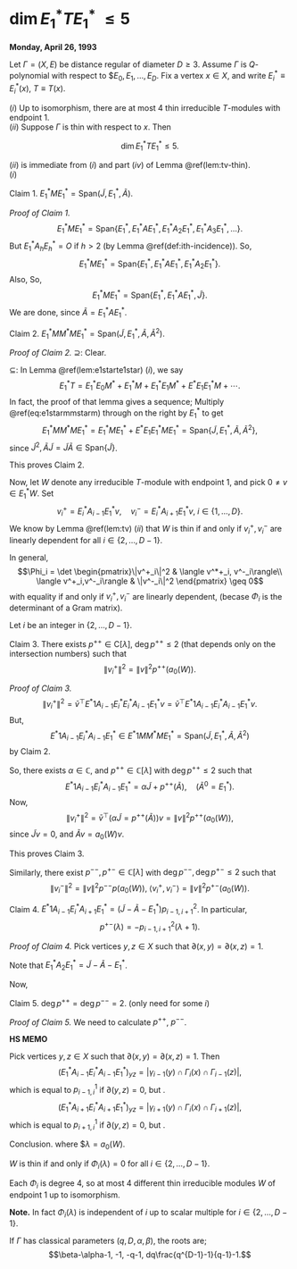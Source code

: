 # $\dim E$~1~^\*^$TE$~1~^\*^ $\leq 5$ {#lec35}
**Monday, April 26, 1993** 

:::{.theorem #dim5}
Let $\Gamma = (X, E)$ be distance regular of diameter $D\geq 3$.
Assume $\Gamma$ is $Q$-polynomial with respect to 
$$E_0, E_1, \ldots, E_D$.
Fix a vertex $x\in X$, and write $E^*_i\equiv E^*_i(x)$, $T\equiv T(x)$.

| $(i)$ Up to isomorphism, there are at most $4$ thin irreducible $T$-modules with endpoint $1$.

| $(ii)$ Suppose $\Gamma$ is thin with respect to $x$. Then 
$$\dim E^*_1TE^*_1 \leq 5.$$
:::

:::{.proof}
| $(ii)$ is immediate from $(i)$ and part $(iv)$ of Lemma \@ref(lem:tv-thin).

| $(i)$ 

Claim 1. $E^*_1ME^*_1 = \mathrm{Span}(\tilde{J}, E^*_1, \tilde{A})$.

_Proof of Claim 1._
$$E^*_1ME^*_1 = \mathrm{Span}\{E^*_1, E^*_1AE^*_1, E^*_1A_2E^*_1, E^*_1A_3E^*_1, \ldots\}.$$
But $E^*_1A_hE^*_h = O$ if $h >2$ (by Lemma \@ref(def:ith-incidence)).
So,
$$E^*_1ME^*_1 = \mathrm{Span}\{E^*_1, E^*_1AE^*_1, E^*_1A_2E^*_1\}.$$
Also, 
\begin{align}
\tilde{J} & = E^*_1JE^*_1 \\
& = E^*_1\left(\sum_{h=0}^DA_h\right)E^*_1\\
& = E^*_1 + E^*_1AE^*_1 + E^*_1A_2E^*_1.
\end{align}
So, 
$$E^*_1ME^*_1 = \mathrm{Span}\{E^*_1, E^*_1AE^*_1, \tilde{J}\}.$$
We are done, since $\tilde{A} = E^*_1AE^*_1$.

Claim 2. $E^*_1MM^*ME^*_1 = \mathrm{Span}(\tilde{J}, E^*_1, \tilde{A}, \tilde{A}^2)$.

_Proof of Claim 2._
$\supseteq$: Clear.

$\subseteq$: In Lemma \@ref(lem:e1starte1star) $(i)$, we say
$$E^*_1T = E^*_1E_0M^* + E^*_1M + E^*_1E_1M^* + E^*E_1E^*_1M + \cdots.$$
In fact, the proof of that lemma gives a sequence;
\begin{align}
E^*_1MM^* & = E^*_1E_0M^* + E^*_1M + E^*_1E_1M^*,\\
E^*_1MM^*M & = E^*_1E_0M^* + E^*_1M + E^*_1E_1M^* + E^*E_1E^*_1M, (\#eq:e1starmmstarm)\\
E^*_1MM^*MM^* & = E^*_1E_0M^* + E^*_1M + E^*_1E_1M^* + E^*E_1E^*_1M + E^*E_1E^*_1MM^*,\\
& \qquad \vdots
\end{align}
Multiply \@ref(eq:e1starmmstarm) through on the right by $E^*_1$ to get
$$E^*_1MM^*ME^*_1 = E^*_1ME^*_1 + E^*E_1E^*_1ME^*_1 = \mathrm{Span}\{\tilde{J}, E^*_1, \tilde{A}, \tilde{A}^2\},$$
since $\tilde{J}^2, \tilde{A}\tilde{J} = \tilde{J}\tilde{A}\in \mathrm{Span}\{\tilde{J}\}$.

This proves Claim 2.

Now, let $W$ denote any irreducible $T$-module with endpoint $1$, and pick $0\neq v\in E^*_1W$. Set
$$v^+_i = E^*_iA_{i-1}E^*_1v, \quad v^-_i = E^*_iA_{i+1}E^*_1v, \; i\in \{1, \ldots, D\}.$$
We know by Lemma \@ref(lem:tv) $(ii)$ that $W$ is thin if and only if $v^+_i, v^-_i$ are linearly dependent for all $i\in \{2, \ldots, D-1\}$.

In general,
$$\Phi_i = \det \begin{pmatrix}\|v^+_i\|^2 & \langle v^*+_i, v^-_i\rangle\\
\langle v^+_i,v^-_i\rangle & \|v^-_i\|^2 \end{pmatrix} \geq 0$$
with equality if and only if $v^+_i, v^-_i$ are linearly dependent,
(becase $\Phi_i$ is the determinant of a Gram matrix).

Let $i$ be an integer in $\{2, \ldots, D-1\}$.

Claim 3. There exists $p^{++}\in \mathrm{C}[\lambda]$, $\deg p^{++}\leq 2$ (that depends only on the intersection numbers)
such that 
$$\|v^+_i\|^2 = \|v\|^2 p^{++}(a_0(W)).$$

_Proof of Claim 3._
$$\|v^+_i\|^2  = \bar{v}^\top E^*1A_{i-1}E^*_iE^*_iA_{i-1}E^*_1v = \bar{v}^\top E^*1A_{i-1}E^*_iA_{i-1}E^*_1v.$$
But,
$$E^*1A_{i-1}E^*_iA_{i-1}E^*_1 \in E^*1MM^*ME^*_1 = \mathrm{Span}(\tilde{J}, E^*_1, \tilde{A}, \tilde{A}^2)$$
by Claim 2.

So, there exists $\alpha \in \mathbb{C}$, and $p^{++}\in \mathbb{C}[\lambda]$ with $\deg p^{++}\leq 2$ such that
$$E^*1A_{i-1}E^*_iA_{i-1}E^*_1 = \alpha \tilde{J} + p^{++}(\tilde{A}), \quad (\tilde{A}^0 = E^*_1).$$
Now,
$$\|v^+_i\|^2 = \bar{v}^\top (\alpha \tilde{J} = p^{++}(\tilde{A}))v = \|v\|^2 p^{++}(a_0(W)),$$
since $\tilde{J}v = 0$, and $\tilde{A}v = a_0(W)v$.

This proves Claim 3.

Similarly, there exist $p^{--}, p^{+-}\in \mathbb{C}[\lambda]$ with $\deg p^{--}, \deg p^{+-}\leq 2$ such that
$$\|v^-_i\|^2 = \|v\|^2p^{--}p(a_0(W)), \; \langle v^+_i, v^-_i\rangle = \|v\|^2 p^{+-}(a_0(W)).$$

Claim 4. $E^*1A_{i-1}E^*_iA_{i+1}E^*_1 = (\tilde{J}-\tilde{A}-E^*_1)p^2_{i-1,i+1}$. In particular,
$$p^{+-}(\lambda) = -p^2_{i-1,i+1}(\lambda +1).$$

_Proof of Claim 4._
Pick vertices $y,z\in X$ such that $\partial(x,y) = \partial(x,z) = 1$.

\begin{align}
(\mathrm{LHS})_{yz} & = \sum_{w\in X}(E^*_1A_{i-1}E^*_i)_{yw}(E^*_iA_{i+1}E^*_1)_{wz}\\
& = \sum_{w\in X, \partial(y,w)=i-1,\partial(x,w)=i, \partial(w,z)=i+1}1\\
& = \begin{cases}
0 & \text{if } \partial(y,z) =0,\\
0 & \text{if } \partial(y,z) = 1, \\
p^2_{i-1,i+1} & \text{if }\partial(y,z)=2,
\end{cases}\\
& = \mathrm{RHS}_{yz}
\end{align}
Note that $E^*_1A_2E^*_1 = \tilde{J}- \tilde{A} - E^*_1$.

Now,
\begin{align}
\langle v^+_i, v^-i\rangle & = \bar{v}^\top E^*_1A_{i-1}E^*_iA_{i+1}E^*_1v\\
& = p^2_{i-1,i+1}(\bar{v}^\top (\tilde{J}-\tilde{A}-E^*_1)v)\\
& = (a_0(W)+1)p^2_{i-1,i+1}\|v\|^2.
\end{align}


Claim 5. $\deg p^{++} = \deg p^{--} = 2$. (only need for some $i$)

_Proof of Claim 5._
We need to calculate $p^{++}$, $p^{--}$.

:::{.hs}
**HS MEMO**

Pick vertices $y,z\in X$ such that $\partial(x,y) = \partial(x,z) =1$. Then
$$(E^*_1A_{i-1}E^*_iA_{i-1}E^*_1)_{yz} = |\gamma_{i-1}(y)\cap \Gamma_i(x)\cap \Gamma_{i-1}(z)|,$$
which is equal to $p^{1}_{i-1,i}$ if $\partial(y,z)=0$, but \ldots.
$$(E^*_1A_{i+1}E^*_iA_{i+1}E^*_1)_{yz} = |\gamma_{i+1}(y)\cap \Gamma_i(x)\cap \Gamma_{i+1}(z)|,$$
which is equal to $p^{1}_{i+1,i}$ if $\partial(y,z)=0$, but \ldots.
:::

Conclusion.
\begin{align}
\Phi_i & = \det \begin{pmatrix}\|v^+_i\|^2 & \langle v^*+_i, v^-_i\rangle\\
\langle v^+_i,v^-_i\rangle & \|v^-_i\|^2 \end{pmatrix} \geq 0\\
& = \|v\|^4(p^{++}(\lambda)p^{--}(\lambda) - (p^2_{i-1,i+1})^2(\lambda+1)^2\\
& \geq 0,
\end{align}
where $$\lambda = a_0(W)$.

$W$ is thin if and only if $\Phi_i(\lambda) = 0$ for all $i\in \{2, \ldots, D-1\}$.

Each $\Phi_i$ is degree $4$, so at most $4$ different thin irreducible modules $W$ of endpoint $1$ up to isomorphism.
:::

**Note.**
In fact $\Phi_i(\lambda)$ is independent of $i$ up to scalar multiple for $i\in \{2,\ldots, D-1\}$.

If $\Gamma$ has classical parameters $(q,D, \alpha, \beta)$, the roots are;
$$\beta-\alpha-1, -1, -q-1, dq\frac{q^{D-1}-1}{q-1}-1.$$


